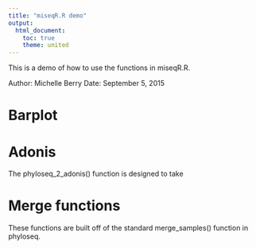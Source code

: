 ```yaml
---
title: "miseqR.R demo"
output:
  html_document:
    toc: true
    theme: united
---
```


This is a demo of how to use the functions in miseqR.R. 

Author: Michelle Berry
Date: September 5, 2015

# Barplot 


# Adonis

The phyloseq_2_adonis() function is designed to take 

# Merge functions

These functions are built off of the standard merge_samples() function in phyloseq. 